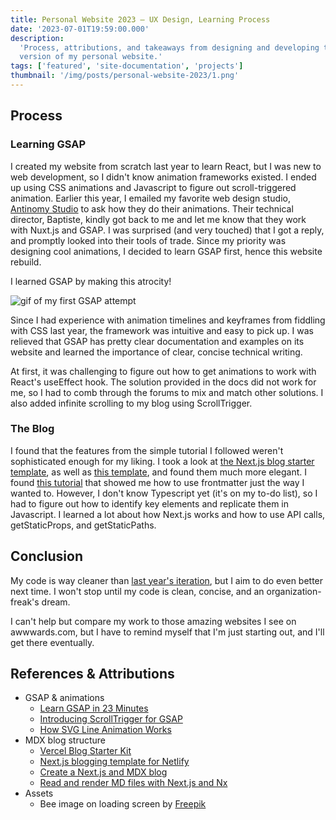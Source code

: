 ```yaml
---
title: Personal Website 2023 — UX Design, Learning Process
date: '2023-07-01T19:59:00.000'
description:
  'Process, attributions, and takeaways from designing and developing the 2023
  version of my personal website.'
tags: ['featured', 'site-documentation', 'projects']
thumbnail: '/img/posts/personal-website-2023/1.png'
---
```


## Process

### Learning GSAP

I created my website from scratch last year to learn React, but I was new to web
development, so I didn't know animation frameworks existed. I ended up using CSS
animations and Javascript to figure out scroll-triggered animation. Earlier this
year, I emailed my favorite web design studio,
[Antinomy Studio](https://antinomy.studio/) to ask how they do their animations.
Their technical director, Baptiste, kindly got back to me and let me know that
they work with Nuxt.js and GSAP. I was surprised (and very touched) that I got a
reply, and promptly looked into their tools of trade. Since my priority was
designing cool animations, I decided to learn GSAP first, hence this website
rebuild.

I learned GSAP by making this atrocity!

![gif of my first GSAP attempt](/img/posts/personal-website-2023/learn-gsap.gif)

Since I had experience with animation timelines and keyframes from fiddling with
CSS last year, the framework was intuitive and easy to pick up. I was relieved
that GSAP has pretty clear documentation and examples on its website and learned
the importance of clear, concise technical writing.

At first, it was challenging to figure out how to get animations to work with
React's useEffect hook. The solution provided in the docs did not work for me,
so I had to comb through the forums to mix and match other solutions. I also
added infinite scrolling to my blog using ScrollTrigger.

### The Blog

I found that the features from the simple tutorial I followed weren't
sophisticated enough for my liking. I took a look at
[the Next.js blog starter template](https://vercel.com/templates/next.js/blog-starter-kit),
as well as
[this template](https://github.com/wutali/nextjs-netlify-blog-template), and
found them much more elegant. I found
[this tutorial](https://blog.nrwl.io/read-and-render-md-files-with-next-js-and-nx-89a85c1d9b44)
that showed me how to use frontmatter just the way I wanted to. However, I don't
know Typescript yet (it's on my to-do list), so I had to figure out how to
identify key elements and replicate them in Javascript. I learned a lot about
how Next.js works and how to use API calls, getStaticProps, and getStaticPaths.

## Conclusion

My code is way cleaner than [last year's iteration](https://2022.bellalee.com/),
but I aim to do even better next time. I won't stop until my code is clean,
concise, and an organization-freak's dream.

I can't help but compare my work to those amazing websites I see on
awwwards.com, but I have to remind myself that I'm just starting out, and I'll
get there eventually.

## References & Attributions

- GSAP & animations
  - [Learn GSAP in 23 Minutes](https://www.youtube.com/watch?v=m6PDUIF24v4)
  - [Introducing ScrollTrigger for GSAP](https://www.youtube.com/watch?v=X7IBa7vZjmo)
  - [How SVG Line Animation Works](https://css-tricks.com/svg-line-animation-works/)
- MDX blog structure
  - [Vercel Blog Starter Kit](https://vercel.com/templates/next.js/blog-starter-kit)
  - [Next.js blogging template for Netlify](https://github.com/wutali/nextjs-netlify-blog-template)
  - [Create a Next.js and MDX blog](https://blog.logrocket.com/create-next-js-mdx-blog/)
  - [Read and render MD files with Next.js and Nx](https://blog.nrwl.io/read-and-render-md-files-with-next-js-and-nx-89a85c1d9b44)
- Assets
  - Bee image on loading screen by
    [Freepik](https://www.freepik.com/free-vector/hand-drawn-stencil-element-collection_32177634.htm#query=bee&position=38&from_view=keyword&track=sph)
